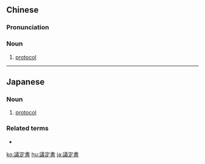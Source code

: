 {{also|议定书}}
==Chinese==
{{zh-forms|s=议定书|type=21}}

===Pronunciation===
{{zh-pron
|m=yìdìngshū
|c=ji5 ding6 syu1
|mn=gī-tēng-su
|cat=n
}}

===Noun===
{{zh-noun|mw=份}}

# [[protocol]] {{gloss|for trade etc.}}

----

==Japanese==
{{ja-kanjitab|ぎ|てい|しょ|yomi=on}}

===Noun===
{{ja-noun|ぎていしょ}}

# [[protocol]] {{gloss|for trade etc.}}

===Related terms===
* {{m|ja|議定|tr=gitei, gijō|gloss=to reach an [[agreement]]}}

{{zh-cat|Advanced}}

[[ko:議定書]]
[[hu:議定書]]
[[ja:議定書]]
